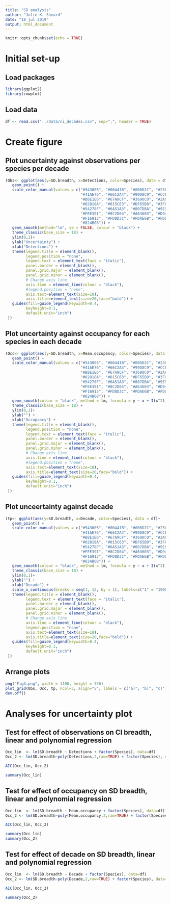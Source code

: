 ---
title: "SD analysis"
author: "Julie K. Sheard"
date: "18 jul 2019"
output: html_document
---

```{r setup, include=FALSE}
knitr::opts_chunk$set(echo = TRUE)
```

# Initial set-up

## Load packages
```{r}
library(ggplot2)
library(cowplot)
```

## Load data
```{r}
df <- read.csv("../data/ci_decades.csv", sep=",", header = TRUE)
```

# Create figure 

## Plot uncertainty against observations per species per decade
```{r}
(Obs<- ggplot(aes(y=SD.breadth, x=Detections, color=Species), data = df)+ 
   geom_point() +
   scale_color_manual(values = c("#543005", "#00441B", "#006D2C", "#238B45", 
                                 "#41AE76", "#66C2A4", "#99D8C9", "#CCECE6", 
                                 "#B8E1E6", "#67A9CF", "#3690C0", "#2A91A6", 
                                 "#02818A", "#015C63", "#DF65B0", "#3F007D",
                                 "#54278F", "#6A51A3", "#807DBA", "#9E9AC8",
                                 "#FEE391", "#8C2D04", "#A63603", "#D94801",
                                 "#F16913", "#FD8D3C", "#FDAE6B", "#FDD0A2",
                                 "#824B08")) +
   geom_smooth(method="lm", se = FALSE, colour = "black") +
   theme_classic(base_size = 18) +
   ylim(0,1)+
   ylab("Uncertainty") +
   xlab("Detections") + 
   theme(legend.title = element_blank(),
         legend.position = "none",
         legend.text = element_text(face = "italic"), 
         panel.border = element_blank(),
         panel.grid.major = element_blank(),
         panel.grid.minor = element_blank(),
         # Change axis line
         axis.line = element_line(colour = "black"),
         #legend.position = "none",
         axis.text=element_text(size=18),
         axis.title=element_text(size=20,face="bold")) +
   guides(fill=guide_legend(keywidth=0.4,
         keyheight=0.1,
         default.unit="inch")
 ))
```

## Plot uncertainty against occupancy for each species in each decade
```{r}
(Occ<- ggplot(aes(y=SD.breadth, x=Mean.occupancy, color=Species), data = df)+ 
   geom_point() +
   scale_color_manual(values = c("#543005", "#00441B", "#006D2C", "#238B45", 
                                 "#41AE76", "#66C2A4", "#99D8C9", "#CCECE6", 
                                 "#B8E1E6", "#67A9CF", "#3690C0", "#2A91A6", 
                                 "#02818A", "#015C63", "#DF65B0", "#3F007D",
                                 "#54278F", "#6A51A3", "#807DBA", "#9E9AC8",
                                 "#FEE391", "#8C2D04", "#A63603", "#D94801",
                                 "#F16913", "#FD8D3C", "#FDAE6B", "#FDD0A2",
                                 "#824B08")) +
   geom_smooth(colour = "black", method = lm, formula = y ~ x + I(x^2), se = FALSE) +
   theme_classic(base_size = 18) +
   ylim(0,1)+
   ylab("") +
   xlab("Occupancy") + 
   theme(legend.title = element_blank(),
         legend.position = "none",
         legend.text = element_text(face = "italic"), 
         panel.border = element_blank(),
         panel.grid.major = element_blank(),
         panel.grid.minor = element_blank(),
         # Change axis line
         axis.line = element_line(colour = "black"),
         #legend.position = "none",
         axis.text=element_text(size=18),
         axis.title=element_text(size=20,face="bold")) +
   guides(fill=guide_legend(keywidth=0.4,
         keyheight=0.1,
         default.unit="inch")
 ))
```

## Plot unceertainty against decade
```{r}
(tp<- ggplot(aes(y=SD.breadth, x=Decade, color=Species), data = df)+ 
   geom_point() +
   scale_color_manual(values = c("#543005", "#00441B", "#006D2C", "#238B45", 
                                 "#41AE76", "#66C2A4", "#99D8C9", "#CCECE6", 
                                 "#B8E1E6", "#67A9CF", "#3690C0", "#2A91A6", 
                                 "#02818A", "#015C63", "#DF65B0", "#3F007D",
                                 "#54278F", "#6A51A3", "#807DBA", "#9E9AC8",
                                 "#FEE391", "#8C2D04", "#A63603", "#D94801",
                                 "#F16913", "#FD8D3C", "#FDAE6B", "#FDD0A2",
                                 "#824B08")) +
   geom_smooth(colour = "black", method = lm, formula = y ~ x + I(x^2), se = FALSE) +
   theme_classic(base_size = 18) +
   ylim(0,1)+
   ylab("") +
   xlab("Decade") + 
   scale_x_continuous(breaks = seq(1, 12, by = 1), labels=c("1" = "1900-1909", "2" = "", "3" = "", "4" = "", "5" = "", "6" = "1950-1959", "7" = "", "8" = "", "9" = "", "10" = "", "11" = "2000-2009", "12" = "" )) +
   theme(legend.title = element_blank(),
         legend.text = element_text(face = "italic"), 
         panel.border = element_blank(),
         panel.grid.major = element_blank(),
         panel.grid.minor = element_blank(),
         # Change axis line
         axis.line = element_line(colour = "black"),
         legend.position = "none",
         axis.text=element_text(size=18),
         axis.title=element_text(size=20,face="bold")) +
   guides(fill=guide_legend(keywidth=0.4,
         keyheight=0.1,
         default.unit="inch")
 ))
```

## Arrange plots 
```{r}
png("Fig3.png", width = 1100, height = 350)
plot_grid(Obs, Occ, tp, ncol=3, align="v", labels = c("a)", "b)", "c)"))
dev.off()
```

# Analyses for uncertainty plot

## Test for effect of observations on CI breadth, linear and polynomial regression
```{r}
Occ_lin  <- lm(SD.breadth ~ Detections + factor(Species), data=df)
Occ_2 <- lm(SD.breadth~poly(Detections,2,raw=TRUE) + factor(Species), data=df)

AIC(Occ_lin, Occ_2)

summary(Occ_lin)
```

## Test for effect of occupancy on SD breadth, linear and polynomial regression
```{r}
Occ_lin  <- lm(SD.breadth ~ Mean.occupancy + factor(Species), data=df)
Occ_2 <- lm(SD.breadth~poly(Mean.occupancy,2,raw=TRUE) + factor(Species), data=df)

AIC(Occ_lin, Occ_2)

summary(Occ_lin)
summary(Occ_2)
```

## Test for effect of decade on SD breadth, linear and polynomial regression
```{r}
Occ_lin  <- lm(SD.breadth ~ Decade + factor(Species), data=df)
Occ_2 <- lm(SD.breadth~poly(Decade,2,raw=TRUE) + factor(Species), data=df)

AIC(Occ_lin, Occ_2)

summary(Occ_2)
```
